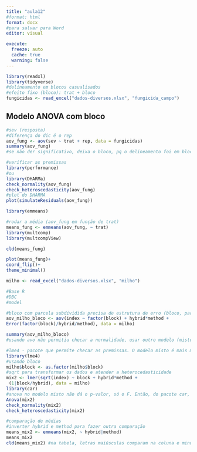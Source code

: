 ```yaml
---
title: "aula12"
#format: html
format: docx 
#para salvar para Word
editor: visual

execute: 
  freeze: auto
  cache: true
  warning: false
---
```


```r
library(readxl)
library(tidyverse)
#delineamento em blocos casualisados
#efeito fixo (bloco): trat + bloco
fungicidas <- read_excel("dados-diversos.xlsx", "fungicida_campo")
```

## Modelo ANOVA com bloco

```r
#sev (resposta)
#diferença do dic é o rep
aov_fung <- aov(sev ~ trat + rep, data = fungicidas)
summary(aov_fung)
#se não der significativo, deixa o bloco, pq o delineamento foi em bloco
```

```r
#verificar as premissas
library(performance)
#ou
library(DHARMa)
check_normality(aov_fung)
check_heteroscedasticity(aov_fung)
#plot do DHARMA
plot(simulateResiduals(aov_fung))

library(emmeans)

#rodar a média (aov_fung em função de trat)
means_fung <- emmeans(aov_fung, ~ trat)
library(multcomp)
library(multcompView)

cld(means_fung)

plot(means_fung)+
coord_flip()+
theme_minimal()
```

```r
milho <- read_excel("dados-diversos.xlsx", "milho")

#Base R
#DBC
#model

#bloco com parcela subdividida precisa de estrutura de erro (bloco, parcela principal, subparcela)(Error)
aov_milho_bloco <- aov(index ~ factor(block) + hybrid*method +
Error(factor(block)/hybrid/method), data = milho)

summary(aov_milho_bloco)
#usando avo não permitiu checar a normalidade, usar outro modelo (misto)

```

```r
#lme4 - pacote que permite checar as premissas. O modelo misto é mais moderno que o aov
library(lme4)
#usando bloco
milho$block <- as.factor(milho$block)
#sqrt para transformar os dados e atender a heterocedasticidade
mix2 <- lmer(sqrt(index) ~ block + hybrid*method +
 (1|block/hybrid), data = milho)
library(car)
#anova no modelo misto não dá o p-valor, só o F. Então, do pacote car, usar anova com A maiusculo 
Anova(mix2)
check_normality(mix2)
check_heteroscedasticity(mix2)

#comparação de médias
#inverter hybrid e method para fazer outra comparação
means_mix2 <- emmeans(mix2, ~ hybrid|method)
means_mix2
cld(means_mix2) #na tabela, letras maiúsculas comparam na coluna e minúsculas na linha

```

